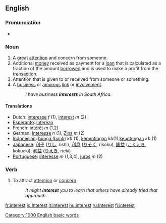 ==English==

{{rank|story|deep|meet|472|interest|brother|I\'ve|longer}}

===Pronunciation===
*{{audio|en-us-interest.ogg|Audio (US)}}

===Noun===
{{en-noun-reg}}

# A great [[attention]] and concern from someone.
# Additional [[money]] received as payment for a [[loan]] that is calculated as a fraction of the amount [[borrow]]ed and is used to make a profit from the [[transaction]].
# Attention that is given to or received from someone or something.
# A [[business]] or [[amorous]] [[link]] or [[involvement]].
#:''I have business '''interests''' in South Africa.''

====Translations====
*Dutch: [[interesse]] ''f'' (1), [[interest]] ''m'' (2)
*[[Esperanto]]: [[interezo]]
*French: [[intérêt]] ''m'' (1,2)
*German: [[Interesse]] ''n'' (1), [[Zins]] ''m'' (2)
*[[Indonesian]]: [[bunga (bank)]] ''kb'' (1), [[penting|kepentingan]] ''kb''(1),[[keuntungan]] ''kb'' (1)
*[[Japanese]]: [[利子]] ([[りし]], rishi), [[利息]] ([[りそく]], risoku), [[国益]] ([[こくえき]], kokueki), [[利益]] ([[りえき]], rieki)
*[[Portuguese]]: [[interesse]] ''m'' (1,3,4), [[juros]] ''m'' (2)

===Verb===
{{en-infl-reg-consonant|interest||}}

# To attract [[attention]] or [[concern]].
#:''It might '''interest''' you to learn that others have already tried that approach.''

[[Category:1000 English basic words]]
[[fr:interest]]
[[io:Interest]]
[[it:interest]]
[[hu:interest]]
[[ru:Interest]]
[[fi:interest]]